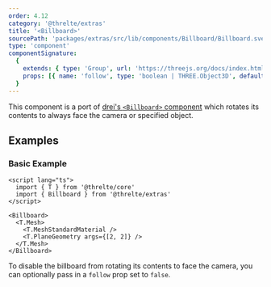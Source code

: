 ```yaml
---
order: 4.12
category: '@threlte/extras'
title: '<Billboard>'
sourcePath: 'packages/extras/src/lib/components/Billboard/Billboard.svelte'
type: 'component'
componentSignature:
  {
    extends: { type: 'Group', url: 'https://threejs.org/docs/index.html#api/en/objects/Group' },
    props: [{ name: 'follow', type: 'boolean | THREE.Object3D', default: 'true', required: false }]
  }
---
```


This component is a port of [drei's `<Billboard>`
component](https://github.com/pmndrs/drei#billboard) which rotates its contents
to always face the camera or specified object.

<Example path="extras/billboard" />

## Examples

### Basic Example

```svelte title="Billboard.svelte"
<script lang="ts">
  import { T } from '@threlte/core'
  import { Billboard } from '@threlte/extras'
</script>

<Billboard>
  <T.Mesh>
    <T.MeshStandardMaterial />
    <T.PlaneGeometry args={[2, 2]} />
  </T.Mesh>
</Billboard>
```

To disable the billboard from rotating its contents to face the camera, you can
optionally pass in a `follow` prop set to `false`.
